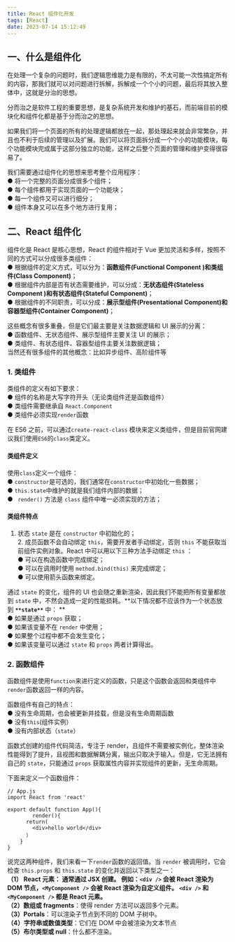 ```yaml
---
title: React 组件化开发
tags: [React]
date: 2023-07-14 15:12:49
---
```


<meta name="referrer" content="no-referrer" />

<a name="hWu9S"></a>

## 一、什么是组件化

在处理一个复杂的问题时，我们逻辑思维能力是有限的，不太可能一次性搞定所有的内容，那我们就可以对问题进行拆解，拆解成一个个小的问题，最后将其放入整体中，这就是分治的思想。

分而治之是软件工程的重要思想，是复杂系统开发和维护的基石，而前端目前的模块化和组件化都是基于分而治之的思想。

如果我们将一个页面的所有的处理逻辑都放在一起，那处理起来就会非常繁杂，并且也不利于后续的管理以及扩展。我们可以将页面拆分成一个个小的功能模块，每个功能模块完成属于这部分独立的功能，这样之后整个页面的管理和维护变得很容易了。

我们需要通过组件化的思想来思考整个应用程序：<br />● 将一个完整的页面分成很多个组件；<br />● 每个组件都用于实现页面的一个功能块；<br />● 每一个组件又可以进行细分；<br />● 组件本身又可以在多个地方进行复用；

<a name="jbfWm"></a>

## 二、React 组件化

组件化是 React 是核心思想，React 的组件相对于 Vue 更加灵活和多样，按照不同的方式可以分成很多类组件：<br />● 根据组件的定义方式，可以分为：**函数组件(Functional Component )**和**类组件(Class Component)**； <br />● 根据组件内部是否有状态需要维护，可以分成：**无状态组件(Stateless Component )**和**有状态组件(Stateful Component)**； <br />● 根据组件的不同职责，可以分成：**展示型组件(Presentational Component)**和**容器型组件(Container Component)**；

这些概念有很多重叠，但是它们最主要是关注数据逻辑和 UI 展示的分离： <br />● 函数组件、无状态组件、展示型组件主要关注 UI 的展示； <br />● 类组件、有状态组件、容器型组件主要关注数据逻辑；<br />当然还有很多组件的其他概念：比如异步组件、高阶组件等

<a name="v1h6d"></a>

### 1. 类组件

类组件的定义有如下要求： <br />● 组件的名称是大写字符开头（无论类组件还是函数组件） <br />● 类组件需要继承自 `React.Component`<br />● 类组件必须实现`render`函数

在 ES6 之前，可以通过`create-react-class` 模块来定义类组件，但是目前官网建议我们使用`ES6`的`class`类定义。

<a name="tMYRH"></a>

#### 类组件定义

使用`class`定义一个组件：<br />● `constructor`是可选的，我们通常在`constructor`中初始化一些数据；<br />● `this.state`中维护的就是我们组件内部的数据；<br />● ` render()` 方法是 `class` 组件中唯一必须实现的方法；

<a name="KMs5G"></a>

#### 类组件特点

1. 状态 `state` 是在 `constructor` 中初始化的； <br />2. 成员函数不会自动绑定 `this`，需要开发者手动绑定，否则 `this` 不能获取当前组件实例对象。React 中可以用以下三种方法手动绑定 `this` ： <br />● 可以在构造函数中完成绑定； <br />● 可以在调用时使用 `method.bind(this)` 来完成绑定； <br />● 可以使用箭头函数来绑定。

通过 `state` 的变化，组件的 UI 也会随之重新渲染，因此我们不能把所有变量都放到 `state` 中，不然会造成一定的性能损耗。**以下情况都不应该作为一个状态放到 **`**state**`** 中： **<br />● 如果是通过 `props` 获取； <br />● 如果该变量不在 `render` 中使用； <br />● 如果整个过程中都不会发生变化； <br />● 如果该变量可以通过 `state` 和 `props` 两者计算得出。

<a name="nojjL"></a>

### 2. 函数组件

函数组件是使用`function`来进行定义的函数，只是这个函数会返回和类组件中`render`函数返回一样的内容。

函数组件有自己的特点： <br />● 没有生命周期，也会被更新并挂载，但是没有生命周期函数<br />● 没有`this`(组件实例）<br />● 没有内部状态（`state`）

函数式创建的组件代码简洁，专注于 render，且组件不需要被实例化，整体渲染性能得到了提升，且视图和数据解耦分离，输出只取决于输入。但是，它无法拥有自己的 `state`，只能通过 `props` 获取属性内容并实现组件的更新，无生命周期。

下面来定义一个函数组件：

```tsx
// App.js
import React from 'react'

export default function App(){
		render(){
      return(
        <div>hello world</div>
      ）
    }
}
```

说完这两种组件，我们来看一下`render`函数的返回值。当 `render` 被调用时，它会检查 `this.props` 和 `this.state` 的变化并返回以下类型之一：<br />**（1） React 元素： **通常通过 JSX 创建。 例如：`<div />` 会被 React 渲染为 DOM 节点，`<MyComponent />` 会被 React 渲染为自定义组件。 `<div />` 和 `<MyComponent />` 都是 React 元素。 <br />**（2）数组或 fragments**：使得 render 方法可以返回多个元素。 <br />**（3）Portals**：可以渲染子节点到不同的 DOM 子树中。<br />**（4）字符串或数值类型**：它们在 DOM 中会被渲染为文本节点 <br />**（5）布尔类型或 null**：什么都不渲染。
